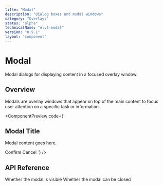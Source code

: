 ```yaml
---
title: "Modal"
description: "Dialog boxes and modal windows"
category: "Overlays"
status: "alpha"
technicalName: "elvt-modal"
version: "0.9.1"
layout: "component"
---
```


# Modal

Modal dialogs for displaying content in a focused overlay window.

<ComponentStatus status="alpha" />

## Overview

Modals are overlay windows that appear on top of the main content to focus user attention on a specific task or information.

<ComponentPreview
  code={`<elvt-modal open>
  <h2 slot="header">Modal Title</h2>
  <p>Modal content goes here.</p>
  <elvt-button slot="actions" tone="primary">Confirm</elvt-button>
  <elvt-button slot="actions">Cancel</elvt-button>
</elvt-modal>`}
/>

## API Reference

<ApiTable>
  <ApiRow prop="open" type="boolean" default="false">
    Whether the modal is visible
  </ApiRow>
  
  <ApiRow prop="closable" type="boolean" default="true">
    Whether the modal can be closed
  </ApiRow>
</ApiTable>